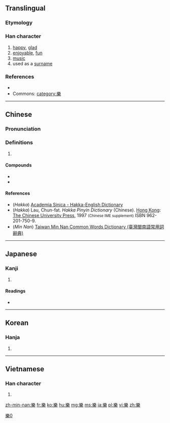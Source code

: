 ==Translingual==
{{ja-forms|[[楽]]|[[乐]]|[[樂]]|}}

===Etymology===
{{rfe|lang=cmn}}

===Han character===
{{Han char|rn=75|rad=木|as=11|sn=15|four=2290<sub>4</sub>|canj=VID|ids=⿱⿲幺白幺木}}

# [[happy]], [[glad]]
# [[enjoyable]], [[fun]]
# [[music]]
# used as a [[surname]]

===References===
* {{Han ref|kx=0548.200|dkj=15399|dj=0936.060|hdz=21280.160|uh=6A02|ud=27138|bh=BCD6|bd=48342}}
* Commons: [[Commons:Category:樂|category:樂]]

----

==Chinese==
{{zh-forms|s=乐}}

===Pronunciation===
{{zh-pron
|m=lè,yuè,yào,luò,liáo
|c=lok6,ngaau6,ngok6
|h=pfs=lo̍k, ngàu, ngo̍k;hpy=log6, ngau4, ngog6
|mn=lo̍k/ga̍k/ngāu
|w=
|mc=y
|oc=y
|ma=Zh-lè.ogg
|cat=a,n,v,pn
}}

===Definitions===
{{zh-hanzi}}

# {{defn|lang=zh}}

====Compounds====
* {{zh-l|樂團}}
* {{zh-l|樂園}}

====References====
*(''Hakka'') [http://minhakka.ling.sinica.edu.tw/bkg/hakyin/search.php?DETAIL=1&LIMIT=id=26830&dbname=su_tian_1&graph=2 Academia Sinica - Hakka-English Dictionary]
*(''Hakka'') Lau, Chun-fat. ''Hakka Pinyin Dictionary'' (Chinese). [[Hong Kong]]: [[w:Chinese University of Hong Kong|The Chinese University Press]], 1997 <small>(Chinese IME supplement)</small> ISBN 962-201-750-9.
*(''Min Nan'') [http://twblg.dict.edu.tw/holodict_new/result_detail.jsp?n_no=11145&curpage=1&sample=%E6%A8%82&radiobutton=1&querytarget=1&limit=20&pagenum=2&rowcount=36 Taiwan Min Nan Common Words Dictionary (臺灣閩南語常用詞辭典)]

----

==Japanese==

===Kanji===
{{ja-kanji|grade=n|rs=木11|style=ky|shin=楽}}

# {{defn|lang=ja|sort=木11}}

====Readings====
* {{ja-readings
|goon=[[がく]] (gaku), [[らく]] (raku)
|kanon=[[がく]] (gaku), [[らく]] (raku)
|on=[[ごう]] (gō) < [[がう]] (gau)
|kun=[[たのしい]] (tanoshii), [[たのしむ]] (tanoshimu)}}

----

==Korean==

===Hanja===
{{ko-hanja|hangeul=[[악]], [[락]], [[요]]|eumhun= 풍류|rv=ak, rak, yo|mr=ak, rak, yo|y=ak, lak, yo}}

# {{defn|lang=ko|sort=木11}}

----

==Vietnamese==

===Han character===
{{vi-hantu|[[lạc]] (happy), [[nhạc]], [[nhác]] (music)|rs=木11}}

# {{defn|lang=vi|sort=木11}}

[[Category:CJKV characters simplified differently in Japan and China|樂0]]

[[zh-min-nan:樂]]
[[fr:樂]]
[[ko:樂]]
[[hu:樂]]
[[mg:樂]]
[[ms:樂]]
[[ja:樂]]
[[pl:樂]]
[[vi:樂]]
[[zh:樂]]